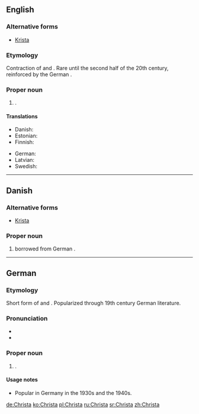 ==English==

===Alternative forms===
* [[Krista]]

===Etymology===
Contraction of {{term|Christina|lang=en}} and {{term|Christiana|lang=en}}. Rare until the second half of the 20th century, reinforced by the German {{term|Christa|lang=de}}.

===Proper noun===
{{en-proper noun}}

# {{given name|female|from=Ancient Greek}}.

====Translations====
{{trans-top|female given name}}
* Danish: {{t-|da|Christa}}
* Estonian: {{t-|et|Krista}}
* Finnish: {{t+|fi|Krista}}
{{trans-mid}}
* German: {{t+|de|Christa}}
* Latvian: {{t-|lv|Krista}}
* Swedish: {{t-|sv|Krista}}
{{trans-bottom}}

----

==Danish==

===Alternative forms===
* [[Krista]]

===Proper noun===
{{head|da|proper noun}}

# {{given name|female|lang=da}} borrowed from German {{term|Christa|lang=de}}.

----

==German==

===Etymology===
Short form of {{term|Christiane|lang=de}} and {{term|Christina|lang=de}}. Popularized through 19th century German literature.

===Pronunciation===
* {{IPA|/ˈkʀɪsta/|lang=de}}
* {{audio|De-Christa.ogg|audio}}

===Proper noun===
{{head|de|proper noun|g=f}}

# {{given name|female|lang=de}}.

====Usage notes====
* Popular in Germany in the 1930s and the 1940s.

[[de:Christa]]
[[ko:Christa]]
[[pl:Christa]]
[[ru:Christa]]
[[sr:Christa]]
[[zh:Christa]]